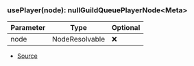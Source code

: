 ### usePlayer(node): nullGuildQueuePlayerNode\<Meta>
| Parameter | Type | Optional |
| ----------- | ----------- | ----------- |
| node | NodeResolvable | ❌ |


- [Source](https://github.com/Androz2091/discord-player/blob/cd18f37/packages/discord-player/src/hooks/usePlayer.ts#L4)